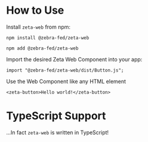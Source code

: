 # How to Use

Install `zeta-web` from npm:

```node
npm install @zebra-fed/zeta-web
```

```yarn
npm add @zebra-fed/zeta-web
```

Import the desired Zeta Web Component into your app:

```
import "@zebra-fed/zeta-web/dist/Button.js";
```

Use the Web Component like any HTML element

```
<zeta-button>Hello world!</zeta-button>
```

# TypeScript Support

...In fact `zeta-web` is written in TypeScript!
